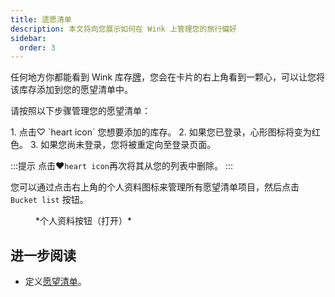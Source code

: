 ```yaml
---
title: 遗愿清单
description: 本文将向您展示如何在 Wink 上管理您的旅行偏好
sidebar:
  order: 3
---
```


任何地方你都能看到 Wink 库存[牌](/studio/cards)，您会在卡片的右上角看到一颗心，可以让您将该库存添加到您的愿望清单中。

请按照以下步骤管理您的愿望清单：

<Steps>
  1. 点击♡ `heart icon` 您想要添加的库存。
  2. 如果您已登录，心形图标将变为红色。
  3. 如果您尚未登录，您将被重定向至登录页面。
</Steps>


:::提示
点击♥️`heart icon`再次将其从您的列表中删除。
:::

您可以通过点击右上角的个人资料图标来管理所有愿望清单项目，然后点击`Bucket list` 按钮。

<figure>
  <CloudinaryImage width="350" height="404" resize="scale" quality="best" alt="身份验证后的帐户按钮" src="academy/account-button-auth-open" errorImage="noimage_opaque_nyrtl0.png" />

  <figcaption>*个人资料按钮（打开）*</figcaption>
</figure>


## 进一步阅读

* 定义[愿望清单](https://en.wikipedia.org/wiki/Bucket_list)。

